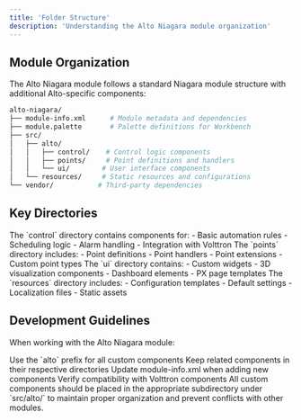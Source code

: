 ```yaml
---
title: 'Folder Structure'
description: 'Understanding the Alto Niagara module organization'
---
```


## Module Organization

The Alto Niagara module follows a standard Niagara module structure with additional Alto-specific components:

```bash
alto-niagara/
├── module-info.xml      # Module metadata and dependencies
├── module.palette       # Palette definitions for Workbench
├── src/
│   ├── alto/
│   │   ├── control/    # Control logic components
│   │   ├── points/     # Point definitions and handlers
│   │   └── ui/        # User interface components
│   └── resources/     # Static resources and configurations
└── vendor/           # Third-party dependencies
```

## Key Directories

<AccordionGroup>
  <Accordion title="Control Logic">
    The `control` directory contains components for:
    - Basic automation rules
    - Scheduling logic
    - Alarm handling
    - Integration with Volttron
  </Accordion>
  
  <Accordion title="Points">
    The `points` directory includes:
    - Point definitions
    - Point handlers
    - Point extensions
    - Custom point types
  </Accordion>
  
  <Accordion title="User Interface">
    The `ui` directory contains:
    - Custom widgets
    - 3D visualization components
    - Dashboard elements
    - PX page templates
  </Accordion>
  
  <Accordion title="Resources">
    The `resources` directory includes:
    - Configuration templates
    - Default settings
    - Localization files
    - Static assets
  </Accordion>
</AccordionGroup>

## Development Guidelines

When working with the Alto Niagara module:

<Steps>
  <Step title="Follow Naming Conventions">
    Use the `alto` prefix for all custom components
  </Step>
  <Step title="Maintain Module Structure">
    Keep related components in their respective directories
  </Step>
  <Step title="Document Changes">
    Update module-info.xml when adding new components
  </Step>
  <Step title="Test Integration">
    Verify compatibility with Volttron components
  </Step>
</Steps>

<Note>
  All custom components should be placed in the appropriate subdirectory under `src/alto/` to maintain proper organization and prevent conflicts with other modules.
</Note> 